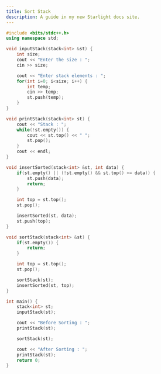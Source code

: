 ```yaml
---
title: Sort Stack
description: A guide in my new Starlight docs site.
---
```


```c++
#include <bits/stdc++.h>
using namespace std;

void inputStack(stack<int> &st) {
    int size;
    cout << "Enter the size : ";
    cin >> size;

    cout << "Enter stack elements : ";
    for(int i=0; i<size; i++) {
        int temp;
        cin >> temp;
        st.push(temp);
    }
}

void printStack(stack<int> st) {
    cout << "Stack : ";
    while(!st.empty()) {
        cout << st.top() << " ";
        st.pop();
    }
    cout << endl;
}

void insertSorted(stack<int> &st, int data) {
    if(st.empty() || (!st.empty() && st.top() <= data)) {
        st.push(data);
        return;
    }

    int top = st.top();
    st.pop();

    insertSorted(st, data);
    st.push(top);
}

void sortStack(stack<int> &st) {
    if(st.empty()) {
        return;
    }

    int top = st.top();
    st.pop();

    sortStack(st);
    insertSorted(st, top);
}

int main() {
    stack<int> st;
    inputStack(st);

    cout << "Before Sorting : ";
    printStack(st);

    sortStack(st);

    cout << "After Sorting : ";
    printStack(st);
    return 0;
}
```